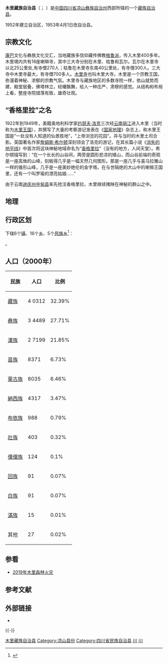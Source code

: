 {{Infobox China County
| county =木里藏族自治县
| Photo =
| Photoname=
| map =
| map size =
| mapofstate=
| Pinyin =
| Belong =[[四川省|四川省]][[凉山彝族自治州|凉山彝族自治州]]
| Types=[[自治县|自治县]]
| admincode =
| founded =
| seat =
| officerTitle=
| officer =
| division =
| town=
| township=
| subdistrict=
| dialect=
| post code=
| phone code =
| coordinate =
| area =13252
| area land =
| area water =
| census yr =2002
| pop =13万
| density =
| GDP =
| web =
|official language=藏语普米方言
}}
'''木里藏族自治县'''（{{bo|p=Mili Poirig Ranggyongzong|z=སྨི་ལི་རང་བོད་རིགས་སྐྱོང་རྫོང|w=smi li bod rigs rang skyong rdzong}}；{{lang-ii|ꃆꆹꀒꋤꊨꏦꏱꅉꑤ mup li op zzup zyt jie jux dde xiep}} {{IPA|/mu˨˩li˧ ʊ˨˩ʣu˨˩ ʦɿ˥ʨɛ˧ ʨu˦dɪ̈˧ ɕɛ˨˩/}}）是[[中国|中国]][[四川省|四川省]][[凉山彝族自治州|凉山彝族自治州]]西部所辖的一个[[藏族|藏族]][[自治县|自治县]]。

1952年建立自治区，1953年4月1日改自治县。

== 宗教文化 ==
[[康巴|康巴]]文化与彝族文化交汇，当地藏族多信仰藏传佛教[[格鲁派|格鲁派]]，传入木里400多年。木里境内共有18座喇嘛寺，其中三大寺分别在木里、枯鲁和瓦尔。瓦尔在木里寺以北25公里处,有寺僧270人；枯鲁在木里寺东南40公里处，有寺僧300人。三大寺中木里寺最大，有寺僧700多人。[[木里寺|木里寺]]也叫木里大寺。木里是一个宗教王国，弥漫着神秘、浓郁的宗教气氛。木里寺与藏族地区的多数寺院一样，依山就势而建，殿堂层叠，佛塔林立，经幡飘舞，给人一种庄严、肃穆的感觉。从结构和布局上看，整座寺院错落有致，雄奇壮观。

== “香格里拉”之名 ==
1922年到1949年，美籍奥地利科学家[[约瑟夫·洛克|约瑟夫·洛克]]三次经[[云南省|云南]][[丽江市|丽江]]进入木里（当时称为[[木里土司|木里王国]]），并撰写了大量的考察游记发表在《[[国家地理_(杂志)|国家地理]]》杂志上，称木里王国是“一处没有人知道的仙景胜地”，“上帝浏览的花园”。并与当时的木里土司合影。英国著名作家[[詹姆斯·希尔顿|詹姆斯·希尔顿]]深刻领会了洛克的游记，在其长篇小说《[[消失的地平线|消失的地平线]]》中首次将这块神秘地域命名为“[[香格里拉|香格里拉]]”（没有的地方，人间天堂）。希尔顿描写到：“在一个长长的山谷间，两旁是圆形悲凉的矮山，而山谷前端的奇观是一座高耸的山峰，刻板得几乎是一幅天然几何图形。那是一座几乎与喜马拉雅山一样的锥形山峰，几乎是一座美妙绝伦的金字塔。在与世隔绝的大山中的喇嘛王国里，还有一个叫罗瑜的漂亮姑娘……”

由于云南[[迪庆藏族自治州|迪庆州]][[香格里拉县|中甸县]]率先抢注香格里拉，木里继续掩映在神秘的群山之中。

== 地理 ==
{{木里县气候数据}}

== 行政区划 ==
{{PAGENAMEBASE}}下辖6个[[行政建制镇|镇]]、16个[[乡级行政区|乡]]、5个[[民族乡|民族乡]]<ref>{{PRC admin/ref sgc|51/34/22}}</ref>：

{{PRC admin/children|51/34/22}}。

== 人口（2000年） ==
{| border=1 style="border-collapse: collapse;"
|-bgcolor=cccccc
! 民族
! 人口
! 比例
|-
| [[藏族|藏族]]
| 4 0312
| 32.39%
|-
| [[彝族|彝族]]
| 3 4489
| 27.71%
|-
| [[漢族|漢族]]
| 2 7199
| 21.85%
|-
| [[苗族|苗族]]
| 8371
| 6.73%
|-
| [[蒙古族|蒙古族]]
| 8035
| 6.46%
|-
| [[納西族|納西族]]
| 4317
| 3.47%
|-
| [[布依族|布依族]]
| 988
| 0.79%
|-
| [[壯族|壯族]]
| 403
| 0.32%
|-
| [[傈僳族|傈僳族]]
| 124
| 0.1%
|-
| [[回族|回族]]
| 91
| 0.07%
|-
| [[白族|白族]]
| 91
| 0.07%
|-
| [[滿族|滿族]]
| 15
| 0.01%
|-
| 其他
| 27
| 0.02%
|}

==参看==
*[[2019年木里森林火灾|2019年木里森林火灾]]

== 参考文献 ==
{{reflist}}

== 外部链接 ==
* {{Official website|http://www.muli.gov.cn/|name=木里藏族自治县人民政府}}

{{-}}
{{木里藏族自治县行政区划}}
{{凉山彝族自治州行政区划}}
{{四川行政区划}}
{{国家级贫困县|前}}
{{中华人民共和国民族自治地方/藏族}}

[[Category:木里藏族自治县|]]
[[Category:凉山县份|Category:凉山县份]]
[[Category:四川省民族自治县|Category:四川省民族自治县]]
[[Category:中国藏族自治县|川]]
[[Category:原国家级贫困县|川]]
